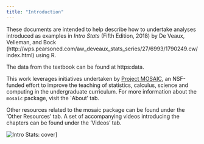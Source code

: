 ```yaml
---
title: "Introduction"
---
```



These documents are intended to help describe how to undertake analyses introduced 
as examples in *Intro Stats* (Fifth Edition, 2018) by De Veaux, Velleman, and Bock (http://wps.pearsoned.com/aw_deveaux_stats_series/27/6993/1790249.cw/index.html) using R.

The data from the textbook can be found at https:data.

This work leverages initiatives undertaken by [Project MOSAIC](http://www.mosaic-web.org), an NSF-funded effort to improve the teaching of statistics, calculus, science and computing in the undergraduate curriculum. For more information about the `mosaic` package, visit the `About' tab. 

Other resources related to the mosaic package can be found under the 'Other Resources' tab. A set of accompanying videos introducing the chapters can be found under the 'Videos' tab.

![Intro Stats: cover](IntroStats.jpg)]
